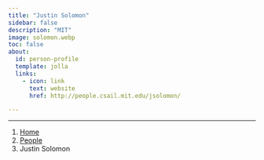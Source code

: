 ```yaml
---
title: "Justin Solomon"
sidebar: false
description: "MIT"
image: solomon.webp
toc: false
about:
  id: person-profile
  template: jolla
  links:
    - icon: link
      text: website
      href: http://people.csail.mit.edu/jsolomon/

---
```

---

```{=html}
<nav aria-label="breadcrumb">
  <ol class="breadcrumb">
    <li class="breadcrumb-item"><a href="../../index.html">Home</a></li>
    <li class="breadcrumb-item"><a href="../../people.html">People</a></li>
    <li class="breadcrumb-item active">Justin Solomon</li>

  </ol>
</nav>
```

:::{#person-profile}
:::

